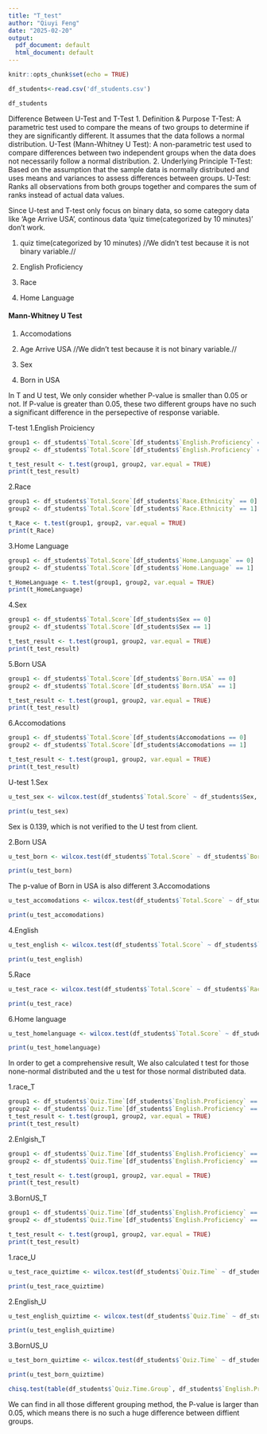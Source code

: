 ```yaml
---
title: "T_test"
author: "Qiuyi Feng"
date: "2025-02-20"
output:
  pdf_document: default
  html_document: default
---
```


```r
knitr::opts_chunk$set(echo = TRUE)
```

```r
df_students<-read.csv('df_students.csv')
```
```r
df_students
```
Difference Between U-Test and T-Test
1. Definition & Purpose
T-Test: A parametric test used to compare the means of two groups to determine if they are significantly different. It assumes that the data follows a normal distribution.
U-Test (Mann-Whitney U Test): A non-parametric test used to compare differences between two independent groups when the data does not necessarily follow a normal distribution.
2. Underlying Principle
T-Test: Based on the assumption that the sample data is normally distributed and uses means and variances to assess differences between groups.
U-Test: Ranks all observations from both groups together and compares the sum of ranks instead of actual data values.




Since U-test and T-test only focus on binary data, so some category data like 'Age Arrive USA', continous data 'quiz time(categorized by 10 minutes)' don't work.


1. quiz time(categorized by 10 minutes) //We didn't test because it is not binary variable.//

2. English Proficiency

3. Race

4. Home Language

#### Mann-Whitney U Test

1. Accomodations

2. Age Arrive USA //We didn't test because it is not binary variable.//


3. Sex

4. Born in USA


In T and U test, We only consider whether P-value is smaller than 0.05 or not. If P-value is greater than 0.05, these two different groups have no such a significant difference in the persepective of response variable.

T-test
1.English Proiciency
```r
group1 <- df_students$`Total.Score`[df_students$`English.Proficiency` == 0]
group2 <- df_students$`Total.Score`[df_students$`English.Proficiency` == 1]

t_test_result <- t.test(group1, group2, var.equal = TRUE)  
print(t_test_result)
```

2.Race
```r
group1 <- df_students$`Total.Score`[df_students$`Race.Ethnicity` == 0]
group2 <- df_students$`Total.Score`[df_students$`Race.Ethnicity` == 1]

t_Race <- t.test(group1, group2, var.equal = TRUE)  
print(t_Race)
```
3.Home Language
```r
group1 <- df_students$`Total.Score`[df_students$`Home.Language` == 0]
group2 <- df_students$`Total.Score`[df_students$`Home.Language` == 1]

t_HomeLanguage <- t.test(group1, group2, var.equal = TRUE)  
print(t_HomeLanguage)
```
4.Sex
```r
group1 <- df_students$`Total.Score`[df_students$Sex == 0]
group2 <- df_students$`Total.Score`[df_students$Sex == 1]

t_test_result <- t.test(group1, group2, var.equal = TRUE)  
print(t_test_result)
```

5.Born USA
```r
group1 <- df_students$`Total.Score`[df_students$`Born.USA` == 0]
group2 <- df_students$`Total.Score`[df_students$`Born.USA` == 1]

t_test_result <- t.test(group1, group2, var.equal = TRUE)  
print(t_test_result)
```


6.Accomodations
```r
group1 <- df_students$`Total.Score`[df_students$Accomodations == 0]
group2 <- df_students$`Total.Score`[df_students$Accomodations == 1]

t_test_result <- t.test(group1, group2, var.equal = TRUE)  
print(t_test_result)
```

U-test
1.Sex
```r
u_test_sex <- wilcox.test(df_students$`Total.Score` ~ df_students$Sex, exact = FALSE)

print(u_test_sex)

```
Sex is 0.139, which is not verified to the U test from client.

2.Born USA
```r

u_test_born <- wilcox.test(df_students$`Total.Score` ~ df_students$`Born.USA`, exact = FALSE)

print(u_test_born)

```
The p-value of Born in USA is also different 
3.Accomodations
```r
u_test_accomodations <- wilcox.test(df_students$`Total.Score` ~ df_students$Accomodations, exact = FALSE)

print(u_test_accomodations)

```

4.English 
```r

u_test_english <- wilcox.test(df_students$`Total.Score` ~ df_students$`English.Proficiency`, exact = FALSE)

print(u_test_english)

```

5.Race
```r

u_test_race <- wilcox.test(df_students$`Total.Score` ~ df_students$`Race.Ethnicity`, exact = FALSE)

print(u_test_race)

```

6.Home language
```r

u_test_homelanguage <- wilcox.test(df_students$`Total.Score` ~ df_students$`Home.Language`, exact = FALSE)

print(u_test_homelanguage)

```
In order to get a comprehensive result, We also calculated  t test for those none-normal distributed and the u test for those normal distributed data.


1.race_T
```r
group1 <- df_students$`Quiz.Time`[df_students$`English.Proficiency` == 0]
group2 <- df_students$`Quiz.Time`[df_students$`English.Proficiency` == 1]
t_test_result <- t.test(group1, group2, var.equal = TRUE)  
print(t_test_result)
```

2.Enlgish_T
```r
group1 <- df_students$`Quiz.Time`[df_students$`English.Proficiency` == 0]
group2 <- df_students$`Quiz.Time`[df_students$`English.Proficiency` == 1]

t_test_result <- t.test(group1, group2, var.equal = TRUE)  
print(t_test_result)
```

3.BornUS_T
```r
group1 <- df_students$`Quiz.Time`[df_students$`English.Proficiency` == 0]
group2 <- df_students$`Quiz.Time`[df_students$`English.Proficiency` == 1]

t_test_result <- t.test(group1, group2, var.equal = TRUE)  
print(t_test_result)
```

1.race_U
```r

u_test_race_quiztime <- wilcox.test(df_students$`Quiz.Time` ~ df_students$`Race.Ethnicity`, exact = FALSE)

print(u_test_race_quiztime)

```
2.English_U
```r

u_test_english_quiztime <- wilcox.test(df_students$`Quiz.Time` ~ df_students$`English.Proficiency`, exact = FALSE)

print(u_test_english_quiztime)

```
3.BornUS_U
```r

u_test_born_quiztime <- wilcox.test(df_students$`Quiz.Time` ~ df_students$`Born.USA`, exact = FALSE)

print(u_test_born_quiztime)

```

```r
chisq.test(table(df_students$`Quiz.Time.Group`, df_students$`English.Proficiency`))
```


We can find in all those different grouping method, the P-value is larger than 0.05, which means  there is no such a huge difference between diffient groups.
